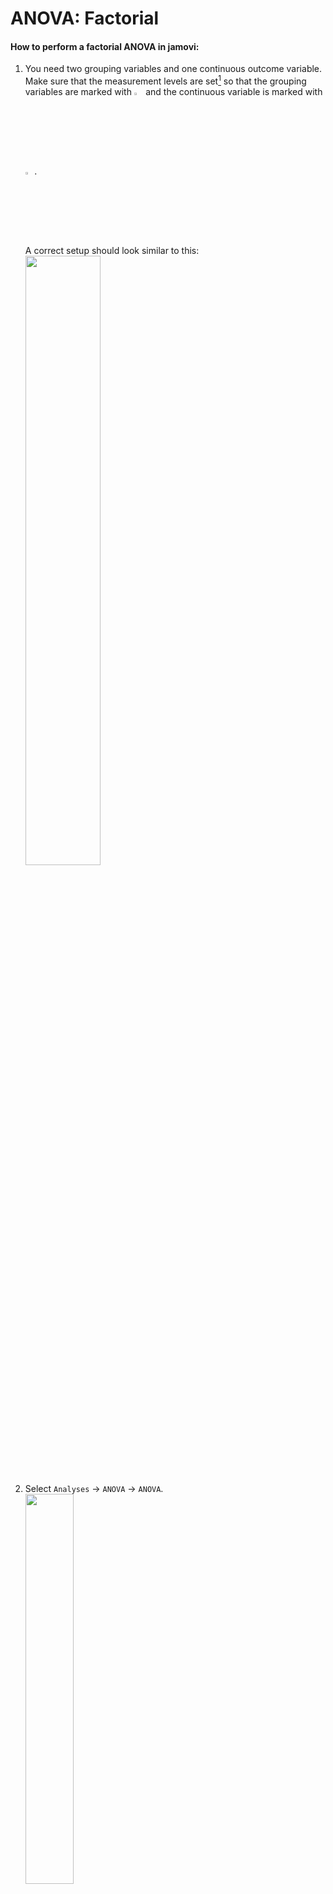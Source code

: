 # ANOVA: Factorial {#factorial-anova}  

#### How to perform a factorial ANOVA in jamovi: {-}


1. You need two grouping variables and one continuous outcome variable. Make sure that the measurement levels are set^[This is demonstrated in section \@ref(level-of-measurement).] so that the grouping variables are marked with <img src="images/icons/nominal.JPG" width="3%" alt=" grouped data icon"/> and the continuous variable is marked with <img src="images/icons/continuous.JPG" width="3%" alt=" the continuous data icon"/>.  
A correct setup should look similar to this:  
<img src="images/data_format/data_format_anova_factorial.JPG" width="50%"/>  

2. Select `Analyses` -> `ANOVA` -> `ANOVA`.  
<img src="images/select/select_anova.JPG" width="40%"/> 

3. Drag and drop your outcome variable to __Dependent Variable__ and your grouping variables to __Fixed Factors__.   
<img src="images/add_var/add_var_anova_factorial.JPG" width="70%"/> 

4. The result is shown in the right pane:  
<img src="images/output/output_anova_factorial.JPG" width="70%"/> 

